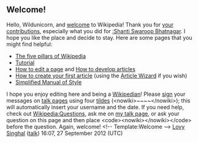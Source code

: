 <article id="37136846" title=User talk:Wildunicorn>
	<talkpage id="37136846" title="User talk:Wildunicorn">

==Welcome!==

Hello, Wildunicorn, and [[Wikipedia:Introduction|welcome]] to Wikipedia! Thank you for [[Special:Contributions/Wildunicorn|your contributions]], especially what you did for [[:Shanti Swaroop Bhatnagar]]. I hope you like the place and decide to stay. Here are some pages that you might find helpful:
*[[Wikipedia:Five pillars|The five pillars of Wikipedia]]
*[[Wikipedia:Tutorial|Tutorial]]
*[[Help:Editing|How to edit a page]] and [[Wikipedia:Article development|How to develop articles]]
*[[Wikipedia:Your first article|How to create your first article]] (using the [[Wikipedia:Article wizard|Article Wizard]] if you wish)
*[[Wikipedia:Simplified Manual of Style|Simplified Manual of Style]]
I hope you enjoy editing here and being a [[Wikipedia:Wikipedians|Wikipedian]]! Please [[Wikipedia:Signatures|sign]] your messages on [[Help:Using talk pages|talk page]]s using four [[tilde]]s (&lt;nowiki&gt;~~~~&lt;/nowiki&gt;); this will automatically insert your username and the date. If you need help, check out [[Wikipedia:Questions]], ask me on [[user talk:Lovysinghal|my talk page]], or ask your question on this page and then place &lt;code&gt;&lt;nowiki&gt;{{help me}}&lt;/nowiki&gt;&lt;/code&gt; before the question. Again, welcome! &lt;!-- Template:Welcome --&gt; [[User:Lovysinghal|Lovy Singhal]] ([[User talk:Lovysinghal|talk]]) 16:07, 27 September 2012 (UTC)
	</talkpage>
</article>